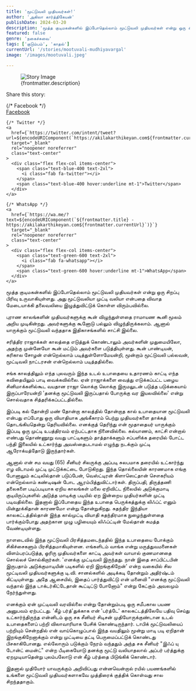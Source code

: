 ```yaml
---
title: 'மூட்டுவலி முதியவர்கள்!'
author: 'அகிலா கார்த்திகேயன்'
publishDate: 2024-03-20
description: 'மூத்த குடிமகன்களில் இப்போதெல்லாம் மூட்டுவலி முதியவர்கள் என்று ஒரு சிறப்பு பிரிவு உருவாகியுள்ளது. அது மூட்டுவலியா...'
featured: false
genre: 'நகைச்சுவை'
tags: ['குடும்பம்', 'காதல்']
currentUrl: '/stories/mootuvali-mudhiyavargal'
image: '/images/mootuvali.jpeg'

---
```

<figure>
  <img src={frontmatter.image} alt="Story Image" class="w-full rounded-lg shadow-lg" />
  <figcaption class="text-gray-600 text-sm mt-2">{frontmatter.description}</figcaption>
</figure>
<div class="mt-6">
  <p class="text-lg font-bold">Share this story:</p>
  <div class="flex space-x-6 justify-start mt-4">
    {/* Facebook */}
    <a
      href={`https://www.facebook.com/sharer/sharer.php?u=${encodeURIComponent(`https://akilakarthikeyan.com${frontmatter.currentUrl}`)}`}
      target="_blank"
      rel="noopener noreferrer"
      class="text-center"
    >
      <div class="flex flex-col items-center">
        <span class="text-blue-600 text-2xl">
          <i class="fab fa-facebook"></i>
        </span>
        <span class="text-blue-600 hover:underline mt-1">Facebook</span>
      </div>
    </a>

    {/* Twitter */}
    <a
      href={`https://twitter.com/intent/tweet?url=${encodeURIComponent(`https://akilakarthikeyan.com${frontmatter.currentUrl}`)}&text=${encodeURIComponent(frontmatter.title)}`}
      target="_blank"
      rel="noopener noreferrer"
      class="text-center"
    >
      <div class="flex flex-col items-center">
        <span class="text-blue-400 text-2xl">
          <i class="fab fa-twitter"></i>
        </span>
        <span class="text-blue-400 hover:underline mt-1">Twitter</span>
      </div>
    </a>

    {/* WhatsApp */}
    <a
      href={`https://wa.me/?text=${encodeURIComponent(`${frontmatter.title} - https://akilakarthikeyan.com${frontmatter.currentUrl}`)}`}
      target="_blank"
      rel="noopener noreferrer"
      class="text-center"
    >
      <div class="flex flex-col items-center">
        <span class="text-green-600 text-2xl">
          <i class="fab fa-whatsapp"></i>
        </span>
        <span class="text-green-600 hover:underline mt-1">WhatsApp</span>
      </div>
    </a>

   
  </div>
</div>
மூத்த குடிமகன்களில் இப்போதெல்லாம் மூட்டுவலி முதியவர்கள் என்று ஒரு சிறப்பு பிரிவு உருவாகியுள்ளது. அது மூட்டுவலியா முட்டி வலியா என்பதை விவாத மேடையாக்கி தலைவலியை இழுத்துவிட்டுக் கொள்ள விரும்பவில்லை.

புராண காலங்களின் முதியவர்களுக்கு கூன் விழுந்துள்ளதை ராமாயண கூனி மூலம் அறிய முடிகின்றது. அவர்களுக்கு கூனோடு பல்லும் விழுந்திருக்கலாம். ஆனால் யாருக்கும் மூட்டுவலி வந்ததாக இதிகாசங்களில் சாட்சி இல்லை.

சரித்திர ராஜாக்கள் காலத்தை எடுத்துக் கொண்டாலும் அவர்களின் முதுமையிலோ, அதற்கு முன்னேயோ கூன் மட்டும் அவர்களை படுத்தியுள்ளது. கூன் பாண்டியன், கரிகால சோழன் என்றெல்லாம் படித்துள்ளோமேயன்றி, மூன்றாம் மூட்டுவலி பல்லவன், மூட்டிவலி நாட்டரசன் என்றெல்லாம் படித்ததில்லை.

சங்க காலத்திலும் எந்த புலவரும் இந்த உடல் உபாதையை உதாரணம் காட்டி எந்த கவிதையிலும் பாடி வைக்கவில்லை. ஏன் ராஜாக்களை வைத்து எடுக்கப்பட்ட பழைய சினிமாக்களில்கூட வயதான ராஜா லொக்கு லொக்கு இருமலுடன் படுத்த படுக்கையாய் இருப்பாரேயன்றி 'தனக்கு மூட்டுவலி இருப்பதால் போருக்கு வர இயலவில்லை' என்று சொல்வதாக சித்தரிக்கப்பட்டதில்லை.

இப்படி கல் தோன்றி மண் தோன்றா காலத்தில் தோன்றாத கால் உபாதையான மூட்டுவலி என்பது எப்போது ஒரு வியாதியாக அங்கீகாரம் பெற்று முதியவர்களை தாக்கத் தொடங்கியதென்று தெரியவில்லை. எனக்குத் தெரிந்து என் மூதாதையர் யாருக்கும் இப்படி ஒரு முட்டி உபத்திரவம் ஏற்பட்டதாக நினைவில்லை. கல்யாணம், காட்சி என்றால் எண்பது தொண்ணூறு வயது பாட்டிகளும் தாத்தாக்களும் சப்பளிக்க தரையில் போட்ட பந்தி இலையில் உட்கார்ந்து அவஸ்தைபடாமல் எழுந்து நடக்கும் முட்டி ஆரோக்யத்தோடு இருந்தார்கள்.

ஆனால் என் சம வயது (65) சீனியர் சிலருக்கு அப்படி சுலபமாக தரையில் உட்கார்ந்து எழ விடாமல் முட்டி முட்டுக்கட்டை போடுகிறது. இந்த தொல்லையின் காரணமாக எங்கு போனாலும் கட்டிலில்தான் படுப்பேன், வெஸ்ட்டிரன் கிளாஸெட்தான் சௌகரியம் என்றெல்லாம் கண்டிஷன் போட ஆரம்பித்துவிட்டார்கள்.
திருப்பதி, திருத்தணி தலைகளை படிப்படியாக ஏறிய காலங்கள் மலை ஏறிவிட்ட நிலையில் அடுக்குமாடி குடியிருப்புகளில் அடுத்த மாடிக்கு படியில் ஏற இன்றைய முதியர்களின் முட்டி படிவதில்லை.
இதனால் இப்போதைய இந்த உபாதை பெருக்கத்துக்கு லிஃப்ட் எனும் மின்தூக்கிதான் காரணமோ என்று தோன்றுகிறது. சுதந்திர இந்தியா காலகட்டத்தில்தான் இந்த கால்முட்டி வியாதி சுதந்திரமாக நுழைந்துள்ளதை பார்க்கும்போது அதற்கான முழு பழியையும் லிஃப்ட்டின் மேல்தான் சுமத்த வேண்டியுள்ளது.

நாளடைவில் இந்த மூட்டுவலி பிரசித்தமடைந்ததில் இந்த உபாதையை போக்கும் சிகிச்சைகளும் பிரசித்தமாகியுள்ளன. எங்களிடம் வாங்க என்று மருத்துவமனைகள் விளம்பரப்படுத்த, ஓரிரு முதியவர்களை காட்டி அவர்கள் வாயால் குணமானதை சொல்லச் சொல்கிறார்கள். 'எனக்கு முட்டிவலி இருந்தது. நான் இதை சாப்பிட்டபின் இருபதாம் அடுக்குமாடியின் படிகளில் ஏறி இறங்குகிறேன்' என்ற வகையில் சில மூட்டிவலி முதியவர்களுக்கு டி.வி. சானல்களில் அடிக்கடி தோன்றும் அதிர்ஷ்டம் கிட்டியுள்ளது.
அதே ஆசையில், இதைப் பார்த்துவிட்டு என் மனைவி "எனக்கு மூட்டுவலி வந்தால் இந்த டாக்டர்கிட்டேதான் கூட்டிட்டு போனோம்" என்று கேட்கும் அவலமும் நேர்ந்துள்ளது.

எனக்கும் ஏன் முட்டிவலி வரவில்லை என்று தோன்றும்படி ஒரு சமீபகால பயண அனுபவம் ஏற்பட்டது. 'கீழ் பர்த்'துக்காக என் 'பர்த்டே' காலகட்டத்திலேயே பதிவு செய்து உட்கார்ந்திருந்த என்னிடம் ஒரு சக சீனியர் சிடிசன் முதியோருக்குண்டான உடல் உபாதைகளைப் பற்றி விலாவாரியாக பேசிக் கொண்டிருந்தார்.
டாபிக் மூட்டுவலியைப் பற்றியும் சென்றதில் என் வாய்கொழுப்பால் இந்த வயதிலும் மூன்று மாடி படி ஏறிதான் இறங்குகிறேனாக்கும் என்று முட்டியை தட்டி பெருமைப்பட்டுக் கொண்டது பிசகாகிபோனது.
எல்லோரும் படுக்கும் நேரம் வந்ததும் அந்த சக சீனியர் "இஃப் யு டோன்ட் மைன்ட்" என்ற பீடிகையோடு தனக்கு மூட்டு வலியாதலால் அப்பர் பர்த்துக்கு ஏறமுடியாதென்று புலம்பலோடு என் கீழ் பர்த்தை பிடுங்கிக் கொண்டார்.

இதனால் முதியோர் யாவருக்கும் அறிவிப்பது என்னவென்றால் ரயில் பயணங்களில் உங்களை மூட்டுவலி முதியவர்களாகவே முத்திரைக் குத்திக் கொள்வது சால சிறந்ததாகும்.
